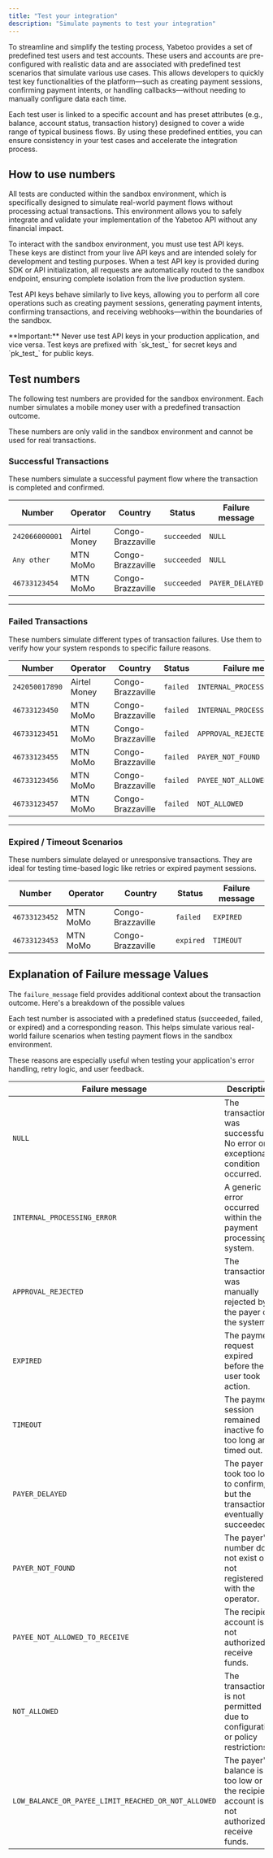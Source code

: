 ```yaml
---
title: "Test your integration"
description: "Simulate payments to test your integration"
---
```


To streamline and simplify the testing process, Yabetoo provides a set of predefined test users and test accounts. These users and accounts are pre-configured with realistic data and are associated with predefined test scenarios that simulate various use cases. This allows developers to quickly test key functionalities of the platform—such as creating payment sessions, confirming payment intents, or handling callbacks—without needing to manually configure data each time.

Each test user is linked to a specific account and has preset attributes (e.g., balance, account status, transaction history) designed to cover a wide range of typical business flows. By using these predefined entities, you can ensure consistency in your test cases and accelerate the integration process.

## How to use numbers

All tests are conducted within the sandbox environment, which is specifically designed to simulate real-world payment flows without processing actual transactions. This environment allows you to safely integrate and validate your implementation of the Yabetoo API without any financial impact.

To interact with the sandbox environment, you must use test API keys. These keys are distinct from your live API keys and are intended solely for development and testing purposes. When a test API key is provided during SDK or API initialization, all requests are automatically routed to the sandbox endpoint, ensuring complete isolation from the live production system.

Test API keys behave similarly to live keys, allowing you to perform all core operations such as creating payment sessions, generating payment intents, confirming transactions, and receiving webhooks—within the boundaries of the sandbox.

<Warning>
  **Important:** Never use test API keys in your production application, and
  vice versa. Test keys are prefixed with `sk_test_` for secret keys and
  `pk_test_` for public keys.
</Warning>

## Test numbers

The following test numbers are provided for the sandbox environment. Each number simulates a mobile money user with a predefined transaction outcome.

<Note>
  These numbers are only valid in the sandbox environment and cannot be used for
  real transactions.
</Note>

### Successful Transactions

These numbers simulate a successful payment flow where the transaction is completed and confirmed.

| Number         | Operator     | Country           | Status      | Failure message |
| -------------- | ------------ | ----------------- | ----------- | --------------- |
| `242066000001` | Airtel Money | Congo-Brazzaville | `succeeded` | `NULL`          |
| `Any other`    | MTN MoMo     | Congo-Brazzaville | `succeeded` | `NULL`          |
| `46733123454`  | MTN MoMo     | Congo-Brazzaville | `succeeded` | `PAYER_DELAYED` |

---

### Failed Transactions

These numbers simulate different types of transaction failures. Use them to verify how your system responds to specific failure reasons.

| Number         | Operator     | Country           | Status   | Failure message                |
| -------------- | ------------ | ----------------- | -------- | ------------------------------ |
| `242050017890` | Airtel Money | Congo-Brazzaville | `failed` | `INTERNAL_PROCESSING_ERROR`    |
| `46733123450`  | MTN MoMo     | Congo-Brazzaville | `failed` | `INTERNAL_PROCESSING_ERROR`    |
| `46733123451`  | MTN MoMo     | Congo-Brazzaville | `failed` | `APPROVAL_REJECTED`            |
| `46733123455`  | MTN MoMo     | Congo-Brazzaville | `failed` | `PAYER_NOT_FOUND`              |
| `46733123456`  | MTN MoMo     | Congo-Brazzaville | `failed` | `PAYEE_NOT_ALLOWED_TO_RECEIVE` |
| `46733123457`  | MTN MoMo     | Congo-Brazzaville | `failed` | `NOT_ALLOWED`                  |

---

### Expired / Timeout Scenarios

These numbers simulate delayed or unresponsive transactions. They are ideal for testing time-based logic like retries or expired payment sessions.

| Number        | Operator | Country           | Status    | Failure message |
| ------------- | -------- | ----------------- | --------- | --------------- |
| `46733123452` | MTN MoMo | Congo-Brazzaville | `failed`  | `EXPIRED`       |
| `46733123453` | MTN MoMo | Congo-Brazzaville | `expired` | `TIMEOUT`       |

## Explanation of Failure message Values

The `failure_message` field provides additional context about the transaction outcome. Here's a breakdown of the possible values

Each test number is associated with a predefined status (succeeded, failed, or expired) and a corresponding reason. This helps simulate various real-world failure scenarios when testing payment flows in the sandbox environment.

<Tip>
  These reasons are especially useful when testing your application's error
  handling, retry logic, and user feedback.
</Tip>

| Failure message                                     | Description                                                                                 |
| --------------------------------------------------- | ------------------------------------------------------------------------------------------- |
| `NULL`                                              | The transaction was successful. No error or exceptional condition occurred.                 |
| `INTERNAL_PROCESSING_ERROR`                         | A generic error occurred within the payment processing system.                              |
| `APPROVAL_REJECTED`                                 | The transaction was manually rejected by the payer or the system.                           |
| `EXPIRED`                                           | The payment request expired before the user took action.                                    |
| `TIMEOUT`                                           | The payment session remained inactive for too long and timed out.                           |
| `PAYER_DELAYED`                                     | The payer took too long to confirm, but the transaction eventually succeeded.               |
| `PAYER_NOT_FOUND`                                   | The payer's number does not exist or is not registered with the operator.                   |
| `PAYEE_NOT_ALLOWED_TO_RECEIVE`                      | The recipient account is not authorized to receive funds.                                   |
| `NOT_ALLOWED`                                       | The transaction is not permitted due to configuration or policy restrictions.               |
| `LOW_BALANCE_OR_PAYEE_LIMIT_REACHED_OR_NOT_ALLOWED` | The payer's balance is too low or the recipient account is not authorized to receive funds. |
